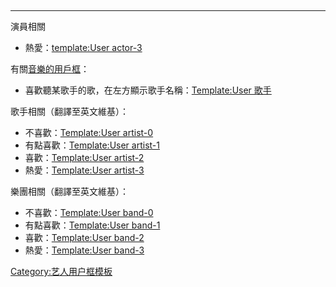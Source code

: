{{Userbox
  |id={{{1}}}
  |id-c=#FFFF99
  |id-fc=black
  |id-s=15
  |info=這個用戶喜歡演員'''[[{{{1}}}]]'''。
  |info-c=#FFFF00
  |info-s=10
  |info-fc=black
  |border-c=#CCCC00
  |border-s=1
}}

<noinclude>
<div style="clear:both;"><!--這一行的用意在於消除文繞圖-->&nbsp;</div>
----
演員相關
*熱愛：[[template:User actor-3]]

有關[[Wikipedia:用戶框/音樂|音樂的用戶框]]：
*喜歡聽某歌手的歌，在左方顯示歌手名稱：[[Template:User 歌手]]

歌手相關（翻譯至英文維基）：
*不喜歡：[[Template:User artist-0]]
*有點喜歡：[[Template:User artist-1]]
*喜歡：[[Template:User artist-2]]
*熱愛：[[Template:User artist-3]]

樂團相關（翻譯至英文維基）：
*不喜歡：[[Template:User band-0]]
*有點喜歡：[[Template:User band-1]]
*喜歡：[[Template:User band-2]]
*熱愛：[[Template:User band-3]]

[[Category:艺人用户框模板]]
</noinclude>